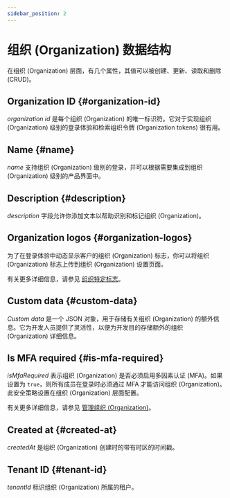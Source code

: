 ```yaml
---
sidebar_position: 2
---
```


# 组织 (Organization) 数据结构

在组织 (Organization) 层面，有几个属性，其值可以被创建、更新、读取和删除 (CRUD)。

## Organization ID \{#organization-id}

_organization id_ 是每个组织 (Organization) 的唯一标识符。它对于实现组织 (Organization) 级别的登录体验和检索组织令牌 (Organization tokens) 很有用。

## Name \{#name}

_name_ 支持组织 (Organization) 级别的登录，并可以根据需要集成到组织 (Organization) 级别的产品界面中。

## Description \{#description}

_description_ 字段允许你添加文本以帮助识别和标记组织 (Organization)。

## Organization logos \{#organization-logos}

为了在登录体验中动态显示客户的组织 (Organization) 标志，你可以将组织 (Organization) 标志上传到组织 (Organization) 设置页面。

有关更多详细信息，请参见 [组织特定标志](/customization/match-your-brand/#organization-specific-branding)。

## Custom data \{#custom-data}

_Custom data_ 是一个 JSON 对象，用于存储有关组织 (Organization) 的额外信息。它为开发人员提供了灵活性，以便为开发目的存储额外的组织 (Organization) 详细信息。

## Is MFA required \{#is-mfa-required}

_isMfaRequired_ 表示组织 (Organization) 是否必须启用多因素认证 (MFA)。如果设置为 `true`，则所有成员在登录时必须通过 MFA 才能访问组织 (Organization)。此安全策略设置在组织 (Organization) 层面配置。

有关更多详细信息，请参见 [管理组织 (Organization)](/organizations/organization-management#require-mfa-for-organization-members)。

## Created at \{#created-at}

_createdAt_ 是组织 (Organization) 创建时的带有时区的时间戳。

## Tenant ID \{#tenant-id}

_tenantId_ 标识组织 (Organization) 所属的租户。
